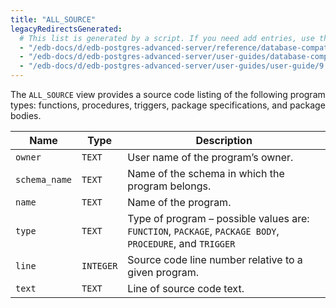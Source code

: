 ```yaml
---
title: "ALL_SOURCE"
legacyRedirectsGenerated:
  # This list is generated by a script. If you need add entries, use the `legacyRedirects` key.
  - "/edb-docs/d/edb-postgres-advanced-server/reference/database-compatibility-for-oracle-developers-reference-guide/9.6/Database_Compatibility_for_Oracle_Developers_Reference_Guide.1.122.html"
  - "/edb-docs/d/edb-postgres-advanced-server/user-guides/database-compatibility-for-oracle-developers-guide/9.5/Database_Compatibility_for_Oracle_Developers_Guide.1.237.html"
  - "/edb-docs/d/edb-postgres-advanced-server/user-guides/user-guide/9.5/EDB_Postgres_Enterprise_Guide.1.183.html"
---
```


<div id="all_source" class="registered_link"></div>

The `ALL_SOURCE` view provides a source code listing of the following program types: functions, procedures, triggers, package specifications, and package bodies.

| Name          | Type      | Description                                                                                              |
| ------------- | --------- | -------------------------------------------------------------------------------------------------------- |
| `owner`       | `TEXT`    | User name of the program’s owner.                                                                        |
| `schema_name` | `TEXT`    | Name of the schema in which the program belongs.                                                         |
| `name`        | `TEXT`    | Name of the program.                                                                                     |
| `type`        | `TEXT`    | Type of program – possible values are: `FUNCTION`, `PACKAGE`, `PACKAGE BODY`, `PROCEDURE`, and `TRIGGER` |
| `line`        | `INTEGER` | Source code line number relative to a given program.                                                     |
| `text`        | `TEXT`    | Line of source code text.                                                                                |
